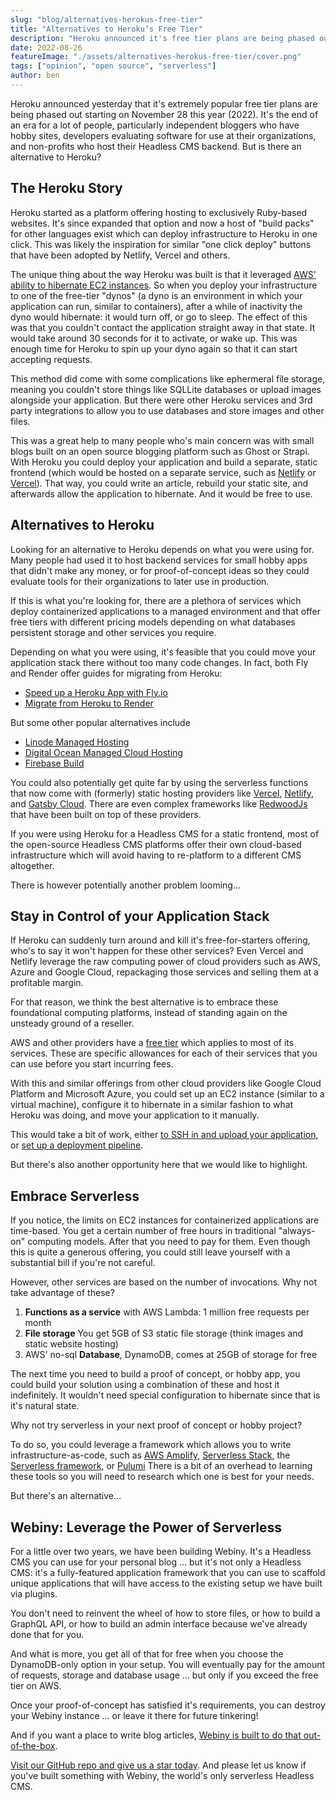 ```yaml
---
slug: "blog/alternatives-herokus-free-tier"
title: "Alternatives to Heroku’s Free Tier"
description: "Heroku announced it's free tier plans are being phased out. Is there an alternative to Heroku?"
date: 2022-08-26
featureImage: "./assets/alternatives-herokus-free-tier/cover.png"
tags: ["opinion", "open source", "serverless"]
author: ben
---
```

Heroku announced yesterday that it's extremely popular free tier plans are being phased out starting on November 28 this year (2022). It's the end of an era for a lot of people, particularly independent bloggers who have hobby sites, developers evaluating software for use at their organizations, and non-profits who host their Headless CMS backend. But is there an alternative to Heroku?

## The Heroku Story

Heroku started as a platform offering hosting to exclusively Ruby-based websites. It's since expanded that option and now a host of "build packs" for other languages exist which can deploy infrastructure to Heroku in one click. This was likely the inspiration for similar "one click deploy" buttons that have been adopted by Netlify, Vercel and others.

The unique thing about the way Heroku was built is that it leveraged [AWS' ability to hibernate EC2 instances](https://docs.aws.amazon.com/AWSEC2/latest/UserGuide/Hibernate.html). So when you deploy your infrastructure to one of the free-tier "dynos" (a dyno is an environment in which your application can run, similar to containers), after a while of inactivity the dyno would hibernate: it would turn off, or go to sleep. The effect of this was that you couldn't contact the application straight away in that state. It would take around 30 seconds for it to activate, or wake up. This was enough time for Heroku to spin up your dyno again so that it can start accepting requests.

This method did come with some complications like ephermeral file storage, meaning you couldn't store things like SQLLite databases or upload images alongside your application. But there were other Heroku services and 3rd party integrations to allow you to use databases and store images and other files.

This was a great help to many people who's main concern was with small blogs built on an open source blogging platform such as Ghost or Strapi. With Heroku you could deploy your application and build a separate, static frontend (which would be hosted on a separate service, such as [Netlify](https://www.netlify.com/) or [Vercel](https://vercel.com/)). That way, you could write an article, rebuild your static site, and afterwards allow the application to hibernate. And it would be free to use.

## Alternatives to Heroku

Looking for an alternative to Heroku depends on what you were using for. Many people had used it to host backend services for small hobby apps that didn't make any money, or for proof-of-concept ideas so they could evaluate tools for their organizations to later use in production.

If this is what you're looking for, there are a plethora of services which deploy containerized applications to a managed environment and that offer free tiers with different pricing models depending on what databases persistent storage and other services you require.

Depending on what you were using, it's feasible that you could move your application stack there without too many code changes. In fact, both Fly and Render offer guides for migrating from Heroku:

- [Speed up a Heroku App with Fly.io](https://fly.io/docs/app-guides/speed-up-a-heroku-app/)
- [Migrate from Heroku to Render](https://render.com/docs/migrate-from-heroku)

But some other popular alternatives include 

- [Linode Managed Hosting](https://www.linode.com/products/managed/)
- [Digital Ocean Managed Cloud Hosting](https://www.digitalocean.com/solutions/managed-cloud-hosting)
- [Firebase Build](https://firebase.google.com/products-build)

You could also potentially get quite far by using the serverless functions that now come with (formerly) static hosting providers like [Vercel](https://vercel.com/docs/concepts/functions/serverless-functions), [Netlify](https://www.netlify.com/products/functions/), and [Gatsby Cloud](https://www.gatsbyjs.com/products/cloud/hosting). There are even complex frameworks like [RedwoodJs](https://redwoodjs.com/) that have been built on top of these providers.

If you were using Heroku for a Headless CMS for a static frontend, most of the open-source Headless CMS platforms offer their own cloud-based infrastructure which will avoid having to re-platform to a different CMS altogether.

There is however potentially another problem looming...

## Stay in Control of your Application Stack

If Heroku can suddenly turn around and kill it's free-for-starters offering, who's to say it won't happen for these other services? Even Vercel and Netlify leverage the raw computing power of cloud providers such as AWS, Azure and Google Cloud, repackaging those services and selling them at a profitable margin.

For that reason, we think the best alternative is to embrace these foundational computing platforms, instead of standing again on the unsteady ground of a reseller.

AWS and other providers have a [free tier](https://aws.amazon.com/free/?all-free-tier.sort-by=item.additionalFields.SortRank&all-free-tier.sort-order=asc&awsf.Free%20Tier%20Types=*all&awsf.Free%20Tier%20Categories=*all) which applies to most of its services. These are specific allowances for each of their services that you can use before you start incurring fees.

With this and similar offerings from other cloud providers like Google Cloud Platform and Microsoft Azure, you could set up an EC2 instance (similar to a virtual machine), configure it to hibernate in a similar fashion to what Heroku was doing, and move your application to it manually.

This would take a bit of work, either [to SSH in and upload your application](https://docs.aws.amazon.com/AWSEC2/latest/UserGuide/AccessingInstancesLinux.html), or [set up a deployment pipeline](https://aws.amazon.com/getting-started/hands-on/set-up-ci-cd-pipeline/).

But there's also another opportunity here that we would like to highlight.

## Embrace Serverless

If you notice, the limits on EC2 instances for containerized applications are time-based. You get a certain number of free hours in traditional "always-on" computing models. After that you need to pay for them. Even though this is quite a generous offering, you could still leave yourself with a substantial bill if you're not careful.

However, other services are based on the number of invocations. Why not take advantage of these? 

1. **Functions as a service** with AWS Lambda: 1 million free requests per month
2. **File storage** You get 5GB of S3 static file storage (think images and static website hosting)
3. AWS' no-sql **Database**, DynamoDB, comes at 25GB of storage for free

The next time you need to build a proof of concept, or hobby app, you could build your solution using a combination of these and host it indefinitely. It wouldn't need special configuration to hibernate since that is it's natural state.

Why not try serverless in your next proof of concept or hobby project?

To do so, you could leverage a framework which allows you to write infrastructure-as-code, such as [AWS Amplify](https://aws.amazon.com/amplify/), [Serverless Stack](https://sst.dev/), the [Serverless framework](https://www.serverless.com/), or [Pulumi](https://www.pulumi.com/) There is a bit of an overhead to learning these tools so you will need to research which one is best for your needs.

But there's an alternative...

## Webiny: Leverage the Power of Serverless

For a little over two years, we have been building Webiny. It's a Headless CMS you can use for your personal blog ... but it's not only a Headless CMS: it's a fully-featured application framework that you can use to scaffold unique applications that will have access to the existing setup we have built via plugins. 

You don't need to reinvent the wheel of how to store files, or how to build a GraphQL API, or how to build an admin interface because we've already done that for you.

And what is more, you get all of that for free when you choose the DynamoDB-only option in your setup. You will eventually pay for the amount of requests, storage and database usage ... but only if you exceed the free tier on AWS.

Once your proof-of-concept has satisfied it's requirements, you can destroy your Webiny instance ... or leave it there for future tinkering!

And if you want a place to write blog articles, [Webiny is built to do that out-of-the-box](https://www.webiny.com/enterprise-serverless-cms/headless-cms).

[Visit our GitHub repo and give us a star today](https://github.com/webiny/webiny-js). And please let us know if you've built something with Webiny, the world's only serverless Headless CMS.

